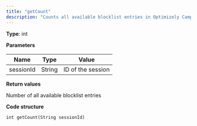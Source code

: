 ```yaml
---
title: "getCount"
description: "Counts all available blocklist entries in Optimizely Campaign."
---
```


**Type**: int

**Parameters**

| Name      | Type   | Value             |
| --------- | ------ | ----------------- |
| sessionId | String | ID of the session |

**Return values**

Number of all available blocklist entries

**Code structure**

`int getCount(String sessionId)
`